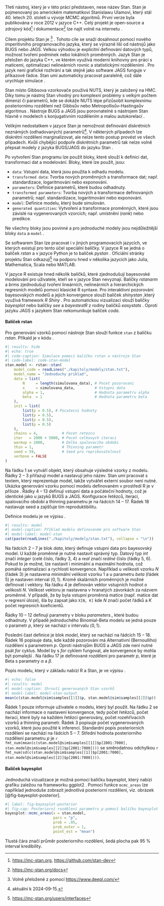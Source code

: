 Třetí nástroj, který je v této práci představen, nese název Stan. Stan je
pojmenovaný po americkém matematikovi Stanislawu Ulamovi, který stál 40. letech 20.
století u vývoje MCMC algoritmů. První verze byla publikována v roce 2012 v 
jazyce C++. Celý projekt je open-source a zdrojový kód[^stan-kod] i 
dokumentace[^stan-docs] lze najít volně na internetu
\parencite{GelmanEtAl2015_StanProbabilisticProgramming}.

[^stan-kod]: [https://mc-stan.org](https://mc-stan.org), 
[https://github.com/stan-dev](https://github.com/stan-dev)

[^stan-docs]: [https://mc-stan.org/docs](https://mc-stan.org/docs)

Cílem projektu Stan je *\enquote{poskytnout flexibilní pravděpodobnostní
programovací jazyk pro statistické modelování spolu se sadou inferenčních
nástrojů pro robustní modelování, které je škálovatelné a efektivní}*
[^stan-goal]
\parencite{CarpenterEtAl2017_StanProbabilisticProgramming}. Tohoto cíle
se snaží dosáhnout pomocí nového imperitivního programovacího jazyka, který
se výrazně liší od nástrojů jako BUGS nebo JAGS. Velkou výhodou je explicitní
definování datových typů, možnost tvoření podmínek nebo lokálních proměnných.
Jazyk Stan je přeložen do jazyka C++, ve kterém využívá moderní knihovny pro
práci s maticemi, optimalizaci nelineárních rovnic a statistickými rozděleními
\parencite{CarpenterEtAl2017_StanProbabilisticProgramming}. Pro jazyk není
grafické rozhrání a tak stejně jako software JAGS funguje v příkazové řádce.
Stan umí automaticky pracovat paralelně, což dále urychluje simulace
\parencite{GelmanEtAl2015_StanProbabilisticProgramming}.

[^stan-goal]: Volně přeložené z 
\parencite{CarpenterEtAl2017_StanProbabilisticProgramming}
pomocí
[https://www.deepl.com/](https://www.deepl.com/)

Stan místo Gibbsova vzorkovače používá NUTS, který je založený
na HMC. Díky tomu je nástroj Stan vhodný pro komplexní problémy s velkým počtem
dimenzí či parametrů, kde se dokáže NUTS lépe přizůsobit komplexnímu posteriornímu
rozdělení než Gibbsův nebo Metropollisův-Hastingsův algoritmus
\parencite{CarpenterEtAl2017_StanProbabilisticProgramming}. Nástroje BUGS a 
JAGS jsou porovnatelné s nástrojem Stan hlavně v modelech s konjugativním 
rozdělením a malou autokorelací
\parencite{GelmanEtAl2015_StanProbabilisticProgramming}.

Velikým nedostatkem v jazyce Stan je nemožnost definování diskrétních neznámých
(odhadovaných) parametrů[^stan-discrete]. V některých případech lze diskrétní
rozdělení marginalizovat, ale nelze tento postup provést ve všech případech.
Kvůli chybějící podpoře diskrétních parametrů tak nelze volně přepsat modely
z jazyka BUGS/JAGS do jazyku Stan \parencite{StanDevelopmentTeam2024}. 

[^stan-discrete]: aktuální k 2024-09-15.

Po vytvoření Stan programu lze použít bloky, které slouží k definici dat,
transformaci dat a modelování. Bloky, které lze použít, jsou:

- `data`: Vstupní data, která jsou použita k odhadu modelu.
- `transformed data`: Tvorba nových proměnných a transformace dat; např. standardizace,
logaritmování nebo exponování. 
- `parameters`: Definice parametrů, které budou odhadnuty.
- `transformed parameters`: Tvorba nových a transformace definovaných parametrů; např. standardizace,
logaritmování nebo exponování. 
- `model`: Definice modelu, který bude simulován.
- `generated quantities`: Vytvoření a transformace proměnných, které jsou závislé
na vygenerovaných vzorcích; např. umístnění (*rank*) nebo predikce.

Ne všechny bloky jsou povinné a pro jednoduché modely jsou nejdůležitější 
bloky `data` a `model`
\parencite{CarpenterEtAl2017_StanProbabilisticProgramming}.

Se softwarem Stan lze pracovat i v jiných programovacích jazycích, ve kterých
existují pro tento účel speciální balíčky. V jazyce R se jedná o balíček *rstan*
\parencite{StanDevelopmentTeam2024_RStanInterfaceStan} a v jazyce Python
je to balíček *pystan* \parencite{pystan}. Oficiální stránky projektu Stan
odkazují[^stan-other-pkgs] na podporu hned v několika jazycích jako 
Julia, Mathematica, Scala nebo MATLAB.

[^stan-other-pkgs]:
[https://mc-stan.org/users/interfaces](https://mc-stan.org/users/interfaces)

V jazyce R existuje hned několik balíčků, které zjednodušují bayesovské
modelování pro uživatele, kteří se v jazyce Stan nevyznají. Balíčky
*rstanarm* 
\parencite{GoodrichEtAl2020_RstanarmBayesianApplied}
a *brms* 
\parencite{Burkner2018_AdvancedBayesianMultilevel}
zjednodušují tvoření lineárních, nelineárních a 
hierarchických regresních modelů pomocí klasické R syntaxe. Pro interaktivní
pozorování bayesovských modelů a jejich konvergence slouží balíček *shinystan*
\parencite{GabryVeen2022_ShinystanInteractiveVisual}
,který využívá framework *R Shiny* 
\parencite{ChangEtAl2024_ShinyWebApplication}.
Pro automatickou vizualizaci slouží balíčky *bayesplot*
\parencite{GabryMahr2024_BayesplotPlottingBayesian}
nebo balíčky *see*
\parencite{LudeckeEtAl2021_SeePackageVisualizing}
a *bayestestR*
\parencite{MakowskiEtAl2019_BayestestRDescribingEffects}
z rodiny balíčků *easystats*
\parencite{LudeckeEtAl2022_EasystatsFrameworkEasy}. Oproti jazyku JAGS s 
jazykem Stan nekomunikuje balíček *coda*.

#### Balíček rstan

Pro generování vzorků pomocí nástroje Stan slouží funkce `stan` z balíčku *rstan*.
Příkald je v kódu \ref{code-stan-model}.

```{r stan}
#| results: hide
#| echo: true
#| code-caption: Simulace pomocí balíčku rstan a nástroje Stan
#| code-label: code-stan-model
stan.model <- rstan::stan(
    model_code = readLines("./kapitoly/modely/stan.txt"),
    model_name = "Jednoduchy priklad",
    data = list(
        N     = length(simulovana_data), # Pocet pozorovani
        x     = simulovana_data,         # Vstupni data
        alpha = 1,                       # Hodnota parametru alpha
        beta  = 1                        # Hodnota parametru beta
    ),
    init = list(
        list(p = 0.5), # Pocatecni hodnoty
        list(p = 0.5),
        list(p = 0.5),
        list(p = 0.5)
    ),
    chains = 4,           # Pocet retezcu
    iter   = 2000 + 5000, # Pocet celkovych iteraci
    warmup = 2000,        # Delka spalovaciho obdobi
    thin = 1,             # Thinning parametr
    seed = 59,            # Seed pro reprikovatelnost
    verbose = FALSE
)
```

Na řádku 1 se vytváří objekt, který obsahuje výsledné vzorky z modelu. Řádky
2 -- 3 přiřazují model a nastavují jeho název. Stan umí pracovat s textem,
který reprezentuje model, takže vytvářet externí soubor není nutné. Ukázka
generování vzorku pomocí modelu definovaném v prostředí R je v příloze 
\ref{code-stan-variable}. Řádky 4 -- 13 definují vstupní data a počáteční 
hodnoty, což je identické jako u jazyků BUGS a JAGS. Konfigurace řetězců,
iterací, spalovacího období a thinning parametru je na řádcích 14 -- 17.
Řádek 18 nastavuje seed a zajišťuje tím reproduktibilitu.

Definice modelu je ve výpisu \ref{model-stan}.

```{r stan-model-print}
#| results: model
#| model-caption: Příklad modelu definovaném pro software Stan
#| model-label: model-stan
cat(paste(readLines("./kapitoly/modely/stan.txt"), collapse = "\n"))
```

Na řádcích 2 -- 7 je blok *data*, který definuje vstupní data pro bayesovský 
model. U každé proměnné je nutné nastavit správný typ. Datový typ *int*
značí *integer* (celé číslo, řádky 3, 4) a *real* značí *reálné* číslo (řádky 5, 6). Pokud to je možné, lze nastavit i minimální a maximální hodnota, což pomáhá
optimalizaci a rychlosti konvergence. Například u velikosti vzorku *N* (řádek 3)
je nastavena minimální velikost vzorku 1 a u parametru *beta* (řádek 5) je
nastaven interval $\langle 0, 1 \rangle$. Kromě skalárních proměnných je možné
definovat i vektory. Na řádku 4 je definován vektor vstupních hodnot o 
velikosti *N*. Velikost vektoru je nastavena v hranatých závorkách za názvem
proměnné. V případě, že by byla vstupní proměnná matice (např. matice dat
v regresní úloze), šla by zapsat jako `X[N, K]` kde *N* značí počet řádků
a *K* počet regresních koeficientů.

Řádky 10 -- 12 definují parametry v bloku *parameters*., které budou odhadnuty.
V případě
jednoduchého Binomial-Beta modelu se jedná pouze o parametr $p$, který se
nachází v intervalu $\langle 0, 1 \rangle$.

Poslední čast definice je blok *model*, který se nachází na řádcích 15 -- 18.
Řádek 16 popisuje data, kde každé pozorování má Alternativní (Bernoulliho)
rozdělení s parametrem *p*. Oproti nástrojům BUGS a JAGS zde není nutné psát
*for* cyklus. Model by s *for* cyklem fungoval, ale konvergence by mohla
být pomalejší \parencite{StanDevelopmentTeam2024}. Na řádku 17 je definované rozdělení pro parametr *p*, které je Beta s parametry $\alpha$ a $\beta$.

Popis modelu, který v základu nabízí R a Stan, je ve výpisu 
\ref{model-stan-output}.

```{r stan-output}
#| echo: false
#| results: model
#| model-caption: Shrnutí generovaných Stan vzorků
#| model-label: model-stan-output
mean(c(stan.model@sim$samples[[1]]$p, stan.model@sim$samples[[2]]$p))
```

Řádek 1 pouze informuje uživatele o modelu, který byl použit. Na řádku 2 se 
nachází informace o nastavení konvergence, tedy počet řetězců,
počet iterací, které byly na každém řetězci generovány, počet rozehřívacích
vzorků a thinning parametr. Řádek 3 popisuje počet vygenerovaných vzorků, 
které jsou použité k inferenci. Standardní popis posteriorních rozdělení se
nachází na řádcích 5 -- 7. Střední hodnota posteriorního rozdělení parametru
$p$ je 
`r fmt_num(mean(c(stan.model@sim$samples[[1]]$p[2001:7000], stan.model@sim$samples[[2]]$p[2001:7000])))`
se směrodatnou odchylkou
`r fmt_num(sd(c(stan.model@sim$samples[[1]]$p[2001:7000], stan.model@sim$samples[[2]]$p[2001:7000])))`.

#### Balíček bayesplot

Jednoduchá vizualizace je možná pomocí balíčku bayesplot, který nabízí grafiku
zaležou na frameworku ggplot2 \parencite{Wickham2016_Ggplot2ElegantGraphics}.
Pomocí funkce `mcmc_areas` lze například jednoduše zobrazit jednotlivá
posteriorní rozdělení, viz. obrázek [@fig-bayesplot-posterior].

```{r }
#| label: fig-bayesplot-posterior
#| fig-cap: Posteriorní rozdělení parametru p pomocí balíčku bayesplot
bayesplot::mcmc_areas(x = stan.model,
                      pars = "p",
                      prob = .95,
                      prob_outer = 1,
                      point_est = "mean")
```

Tlustá čára značí průměr posteriorního rozdělení, šedá plocha pak 95 % interval
kredibility.
